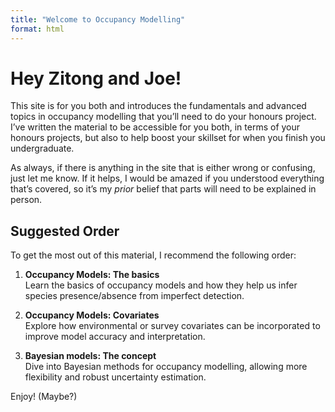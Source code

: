 ```yaml
---
title: "Welcome to Occupancy Modelling"
format: html
---
```


# Hey Zitong and Joe!

This site is for you both and introduces the fundamentals and advanced topics in occupancy modelling that you'll need to do your honours project. I've written the material to be accessible for you both, in terms of your honours projects, but also to help boost your skillset for when you finish you undergraduate.

As always, if there is anything in the site that is either wrong or confusing, just let me know. If it helps, I would be amazed if you understood everything that's covered, so it's my *prior* belief that parts will need to be explained in person.

## Suggested Order

To get the most out of this material, I recommend the following order:

1.  **Occupancy Models: The basics**\
    Learn the basics of occupancy models and how they help us infer species presence/absence from imperfect detection.

2.  **Occupancy Models: Covariates**\
    Explore how environmental or survey covariates can be incorporated to improve model accuracy and interpretation.

3.  **Bayesian models: The concept**\
    Dive into Bayesian methods for occupancy modelling, allowing more flexibility and robust uncertainty estimation.

Enjoy! (Maybe?)
